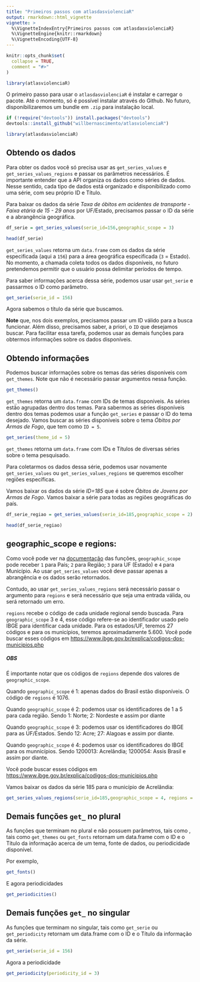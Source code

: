 ```yaml
---
title: "Primeiros passos com atlasdasviolenciaR"
output: rmarkdown::html_vignette
vignette: >
  %\VignetteIndexEntry{Primeiros passos com atlasdasviolenciaR}
  %\VignetteEngine{knitr::rmarkdown}
  %\VignetteEncoding{UTF-8}
---
```


```r
knitr::opts_chunk$set(
  collapse = TRUE,
  comment = "#>"
)
```

```r
library(atlasviolenciaR)
```

O primeiro passo para usar o `atlasdasviolenciaR` é instalar e carregar o pacote. Até o momento, só é possível instalar através do Github. No futuro, disponibilizaremos um bundle em `.zip` para instalação local.

```r

if (!require("devtools")) install.packages("devtools")
devtools::install_github("willbernascimento/atlasviolenciaR")

library(atlasdasviolenciaR)
```

## Obtendo os dados

Para obter os dados você só precisa usar as `get_series_values` e `get_series_values_regions` e passar os parâmetros necessários. É importante entender que a API organiza os dados como séries de dados. Nesse sentido, cada tipo de dados está organizado e disponibilizado como uma série, com seu próprio ID e Título. 


Para baixar os dados da série *Taxa de óbitos em acidentes de transporte - Faixa etária de 15 - 29 anos* por UF/Estado, precisamos passar o ID da série e a abrangência geográfica.


```r
df_serie = get_series_values(serie_id=156,geographic_scope = 3)

```

```r
head(df_serie)
```

`get_series_values` retorna um `data.frame` com os dados da série especificada (aqui a `156`) para a área geográfica especificada (`3` = Estado). No momento, a chamada coleta todos os dados disponíveis, no futuro pretendemos permitir que o usuário possa delimitar períodos de tempo.

Para saber informações acerca dessa série, podemos usar usar `get_serie` e passarmos o ID como parâmetro.

```r
get_serie(serie_id = 156)
```

Agora sabemos o título da série que buscamos.



**Note** que, nos dois exemplos, precisamos passar um ID válido para a busca funcionar. Além disso, precisamos saber, a priori, o `ID` que desejamos buscar.  Para facilitar essa tarefa, podemos usar as demais funções para obtermos informações sobre os dados disponíveis.


## Obtendo informações


Podemos buscar informações sobre os temas das séries disponíveis com `get_themes`. Note que não é necessário passar argumentos nessa função.

```r
get_themes()
```

`get_themes` retorna um `data.frame` com IDs de temas disponíveis. As séries estão agrupadas dentro dos temas. Para sabermos as séries disponíveis dentro dos temas podemos usar a função `get_series` e passar o ID do tema desejado. Vamos buscar as séries disponíveis sobre o tema *Óbitos por Armas de Fogo*, que tem como `ID = 5`.

```r
get_series(theme_id = 5)
```

`get_themes` retorna um `data.frame` com IDs e Títulos de diversas séries sobre o tema pesquisado. 

Para coletarmos os dados dessa série, podemos usar novamente `get_series_values` ou `get_series_values_regions` se queremos escolher regiões específicas.

Vamos baixar os dados da série *ID=185* que é sobre *Óbitos de Jovens por Armas de Fogo*. Vamos baixar a série para todas as regiões geográficas do país.


```r
df_serie_regiao = get_series_values(serie_id=185,geographic_scope = 2)

head(df_serie_regiao)

```


## geographic_scope e regions: 


Como você pode ver na [documentação]() das funções, `geographic_scope` pode receber `1` para País; `2` para Região; `3` para UF (Estado) e `4` para Município. Ao usar `get_series_values` você deve passar apenas a abrangência e os dados serão retornados. 

Contudo, ao usar `get_series_values_regions` será necessário passar o argumento para `regions` e será necessário que seja uma entrada válida, ou será retornado um erro.

`regions` recebe o código de cada unidade regional sendo buscada. Para `geographic_scope` 3 e 4, esse código refere-se ao identificador usado pelo IBGE para identificar cada unidade. Para os estados/UF, teremos 27 códigos e para os municípios, teremos aproximadamente 5.600. Você pode buscar esses códigos em <https://www.ibge.gov.br/explica/codigos-dos-municipios.php>


##### OBS 

É importante notar que os códigos de `regions` depende dos valores de `geographic_scope`.

Quando `geographic_scope` é 1: apenas dados do Brasil estão disponíveis. O código de `regions` é 1076.

Quando `geographic_scope` é 2: podemos usar os identificadores de 1 a 5 para cada região. Sendo 1: Norte; 2: Nordeste e assim por diante


Quando `geographic_scope` é 3: podemos usar os identificadores do IBGE para as UF/Estados. Sendo 12: Acre; 27: Alagoas e assim por diante.

Quando `geographic_scope` é 4: podemos usar os identificadores do IBGE para os munnicípios. Sendo 1200013: Acrelândia; 1200054: Assis Brasil e assim por diante.


Você pode buscar esses códigos em <https://www.ibge.gov.br/explica/codigos-dos-municipios.php>


Vamos baixar os dados da série 185 para o município de Acrelândia:

```r
get_series_values_regions(serie_id=185,geographic_scope = 4, regions = 1200013)
```

## Demais funções `get_` no plural

As funções que terminam no plural e não possuem parâmetros, tais como , tais como `get_themes` ou `get_fonts` retornam um data.frame com o ID e o Título da informação acerca de um tema, fonte de dados, ou periodicidade disponível. 


Por exemplo, 


```r
get_fonts()
```

E agora periodicidades

```r

get_periodicities()

```


## Demais funções `get_` no singular

As funções que terminam no singular, tais como `get_serie` ou `get_periodicity` retornam um data.frame com o ID e o Título da informação da série. 


```r
get_serie(serie_id = 156)
```


Agora a periodicidade

```r
get_periodicity(periodicity_id = 3)
```
